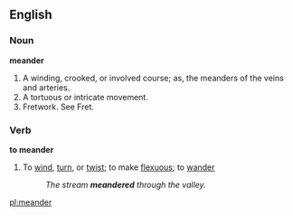 ==English==

===Noun===

'''meander'''

#A winding, crooked, or involved course; as, the meanders of the veins and arteries.
#A tortuous or intricate movement.
#Fretwork. See Fret.

===Verb===

'''to meander'''

#To [[wind]], [[turn]], or [[twist]]; to make [[flexuous]]; to [[wander]]
#:''The stream '''meandered''' through the valley.''

[[pl:meander]]